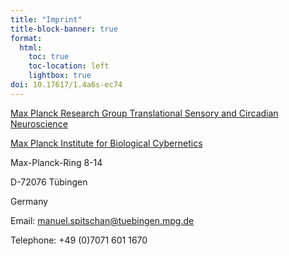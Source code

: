 ```yaml
---
title: "Imprint"
title-block-banner: true
format:
  html:
    toc: true
    toc-location: left
    lightbox: true
doi: 10.17617/1.4a6s-ec74
---
```


[Max Planck Research Group Translational Sensory and Circadian Neuroscience](https://www.kyb.tuebingen.mpg.de/614159/translational-sensory-and-circadian-neuroscience)

[Max Planck Institute for Biological Cybernetics](https://www.kyb.tuebingen.mpg.de/en)

Max-Planck-Ring 8-14

D-72076 Tübingen

Germany

Email: [manuel.spitschan@tuebingen.mpg.de](mailto:manuel.spitschan@tuebingen.mpg.de)

Telephone: +49 (0)7071 601 1670

